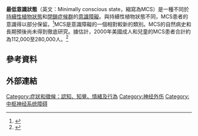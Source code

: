 {{Request translation|en|}}
{{translating|[[:en:Minimally_conscious_state|:en:Minimally conscious state]]||tpercent=|time=2020-09-20UTC04:23:30}}

'''最低意識狀態'''（英文：Minimally conscious state，縮寫為MCS）是一種不同於[[持續性植物狀態|持續性植物狀態]]和[[閉鎖症候群|閉鎖症候群]]的[[意識障礙|意識障礙]]。與持續性植物狀態不同，MCS患者的意識得以部分保留。<ref name="definition">{{cite journal  |vauthors=Giacino JT, Ashwal S, Childs N, Cranford R, Jennett B, Katz DI, etal |date=February 2002|title=The minimally conscious state: definition and diagnostic criteria |journal=Neurology |volume=58 |issue=3 |pages=349–53  |pmid=11839831 |doi= 10.1212/wnl.58.3.349|doi-access=free }}</ref>MCS是意識障礙的一個相對較新的類別。MCS的自然病史和長期預後尚未得到徹底研究。據估計，2000年美國成人和兒童的MCS患者合計約為112,000至280,000人。<ref>{{cite journal|last=Strauss|first=DJ|author2=Ashal S |author3=Day SM |title=Life expectancy of children in vegetative and minimally conscious states|journal=Pediatric Neurology|year=2000|volume=23|issue=4|pages=1–8|display-authors=etal|doi=10.1016/S0887-8994(00)00194-6|pmid=11068163|citeseerx=10.1.1.511.2986}}</ref>

==參考資料==
{{Reflist}}

== 外部連結 ==
{{Medical resources
|  DiseasesDB      =  
|  ICD10           =  
|  ICD9            =   
|  ICDO            =  
|  OMIM            =  
|  MedlinePlus     =  
|  eMedicineSubj   =  
|  eMedicineTopic  =  
|  MeshID          = D018458
}}

{{Disorders of consciousness|state=collapsed}}
{{意识}}

[[Category:症狀和徵候：認知、知覺、情緒及行為|Category:症狀和徵候：認知、知覺、情緒及行為]]
[[Category:神经外伤|Category:神经外伤]]
[[Category:中枢神经系统障碍|Category:中枢神经系统障碍]]
{{stub}}